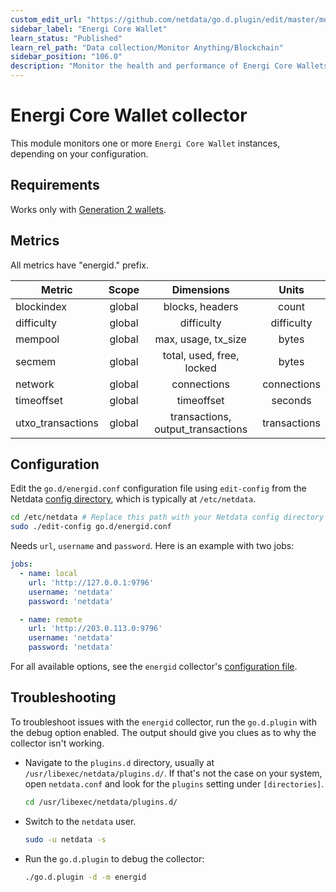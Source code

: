 ```yaml
---
custom_edit_url: "https://github.com/netdata/go.d.plugin/edit/master/modules/energid/README.md"
sidebar_label: "Energi Core Wallet"
learn_status: "Published"
learn_rel_path: "Data collection/Monitor Anything/Blockchain"
sidebar_position: "106.0"
description: "Monitor the health and performance of Energi Core Wallets with zero configuration, per-second metric granularity, and interactive visualizations."
---
```



# Energi Core Wallet collector

This module monitors one or more `Energi Core Wallet` instances, depending on your configuration.

## Requirements

Works only with [Generation 2 wallets](https://docs.energi.software/en/downloads/gen2-core-wallet).

## Metrics

All metrics have "energid." prefix.

| Metric            | Scope  |            Dimensions             |    Units     |
|-------------------|:------:|:---------------------------------:|:------------:|
| blockindex        | global |          blocks, headers          |    count     |
| difficulty        | global |            difficulty             |  difficulty  |
| mempool           | global |        max, usage, tx_size        |    bytes     |
| secmem            | global |     total, used, free, locked     |    bytes     |
| network           | global |            connections            | connections  |
| timeoffset        | global |            timeoffset             |   seconds    |
| utxo_transactions | global | transactions, output_transactions | transactions |

## Configuration

Edit the `go.d/energid.conf` configuration file using `edit-config` from the
Netdata [config directory](https://learn.netdata.cloud/docs/configure/nodes), which is typically at `/etc/netdata`.

```bash
cd /etc/netdata # Replace this path with your Netdata config directory
sudo ./edit-config go.d/energid.conf
```

Needs `url`, `username` and `password`. Here is an example with two jobs:

```yaml
jobs:
  - name: local
    url: 'http://127.0.0.1:9796'
    username: 'netdata'
    password: 'netdata'

  - name: remote
    url: 'http://203.0.113.0:9796'
    username: 'netdata'
    password: 'netdata'
```

For all available options, see the `energid`
collector's [configuration file](https://github.com/netdata/go.d.plugin/blob/master/config/go.d/energid.conf).

## Troubleshooting

To troubleshoot issues with the `energid` collector, run the `go.d.plugin` with the debug option enabled. The output
should give you clues as to why the collector isn't working.

- Navigate to the `plugins.d` directory, usually at `/usr/libexec/netdata/plugins.d/`. If that's not the case on
  your system, open `netdata.conf` and look for the `plugins` setting under `[directories]`.

  ```bash
  cd /usr/libexec/netdata/plugins.d/
  ```

- Switch to the `netdata` user.

  ```bash
  sudo -u netdata -s
  ```

- Run the `go.d.plugin` to debug the collector:

  ```bash
  ./go.d.plugin -d -m energid
  ```
